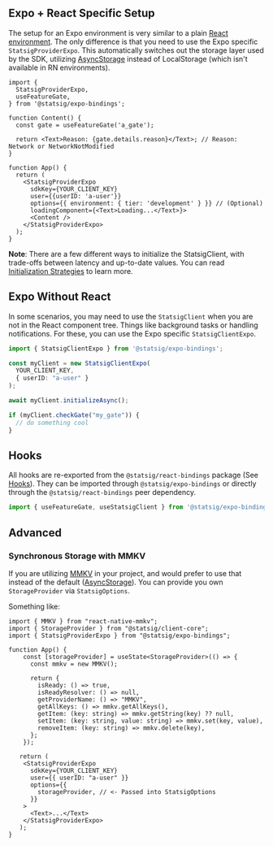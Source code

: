 
## Expo + React Specific Setup

The setup for an Expo environment is very similar to a plain [React environment](/client/javascript-sdk/react). 
The only difference is that you need to use the Expo specific `StatsigProviderExpo`. 
This automatically switches out the storage layer used by the SDK, utilizing [AsyncStorage](https://github.com/react-native-async-storage) instead of LocalStorage (which isn't available in RN environments).


```tsx
import {
  StatsigProviderExpo,
  useFeatureGate,
} from '@statsig/expo-bindings';

function Content() {
  const gate = useFeatureGate('a_gate');

  return <Text>Reason: {gate.details.reason}</Text>; // Reason: Network or NetworkNotModified
}

function App() {
  return (
    <StatsigProviderExpo 
      sdkKey={YOUR_CLIENT_KEY}
      user={{userID: 'a-user'}}
      options={{ environment: { tier: 'development' } }} // (Optional)
      loadingComponent={<Text>Loading...</Text>}>
      <Content />
    </StatsigProviderExpo>
  );
}
```

**Note**: There are a few different ways to initialize the StatsigClient, with trade-offs between latency and up-to-date values.
You can read [Initialization Strategies](init-strategies) to learn more.


## Expo Without React

In some scenarios, you may need to use the `StatsigClient` when you are not in the React component tree. Things like background tasks or handling notifications. 
For these, you can use the Expo specific `StatsigClientExpo`.

```typescript
import { StatsigClientExpo } from '@statsig/expo-bindings';

const myClient = new StatsigClientExpo(
  YOUR_CLIENT_KEY,
  { userID: "a-user" }
);

await myClient.initializeAsync();

if (myClient.checkGate("my_gate")) {
  // do something cool
}
```

## Hooks

All hooks are re-exported from the `@statsig/react-bindings` package (See [Hooks](/client/javascript-sdk/react#hooks)). 
They can be imported through `@statsig/expo-bindings` or directly through the `@statsig/react-bindings` peer dependency.

```js
import { useFeatureGate, useStatsigClient } from '@statsig/expo-bindings';
```


## Advanced


### Synchronous Storage with MMKV

If you are utilizing [MMKV](https://github.com/mrousavy/react-native-mmkv) in your project, and would prefer to use that instead of the default ([AsyncStorage](https://github.com/react-native-async-storage)). 
You can provide you own `StorageProvider` via `StatsigOptions`. 

Something like:
```tsx
import { MMKV } from "react-native-mmkv";
import { StorageProvider } from "@statsig/client-core";
import { StatsigProviderExpo } from "@statsig/expo-bindings";

function App() {
    const [storageProvider] = useState<StorageProvider>(() => {
      const mmkv = new MMKV();

      return {
        isReady: () => true,
        isReadyResolver: () => null,
        getProviderName: () => "MMKV",
        getAllKeys: () => mmkv.getAllKeys(),
        getItem: (key: string) => mmkv.getString(key) ?? null,
        setItem: (key: string, value: string) => mmkv.set(key, value),
        removeItem: (key: string) => mmkv.delete(key),
      };
    });

   return (
    <StatsigProviderExpo
      sdkKey={YOUR_CLIENT_KEY}
      user={{ userID: "a-user" }}
      options={{
        storageProvider, // <- Passed into StatsigOptions
      }}
    >
      <Text>...</Text>
    </StatsigProviderExpo>
   );
}
```
